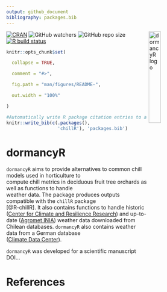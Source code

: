 ```yaml
---
output: github_document
bibliography: packages.bib
---
```


<img src="vignettes/dormancyR.png" alt = "dormancyR logo" align = "right" width = "25%" height = "25%"/>


<!-- badges: start -->
[![CRAN](https://www.r-pkg.org/badges/version/dormancyR)](https://CRAN.R-project.org/package=dormancyR)
![GitHub watchers](https://img.shields.io/github/watchers/EduardoFernandezC/dormancyR?label=Watch&style=social)
![GitHub repo size](https://img.shields.io/github/repo-size/EduardoFernandezC/dormancyR)
[![R build status](https://github.com/EduardoFernandezC/dormancyR/workflows/R-CMD-check/badge.svg)](https://github.com/EduardoFernandezC/dormancyR/actions?workflow=R-CMD-check)
<!-- badges: end -->


<!-- README.md is generated from README.Rmd. Please edit that file -->

  
```r

knitr::opts_chunk$set(

  collapse = TRUE,

  comment = "#>",

  fig.path = "man/figures/README-",

  out.width = "100%"

)

```


```r
#Automatically write R package citation entries to a .bib file
knitr::write_bib(c(.packages(), 
                   'chillR'), 'packages.bib')
```
# dormancyR

`dormancyR` aims to provide alternatives to common chill models used in horticulture to  
compute chill metrics in deciduous fruit tree orchards as well as functions to handle  
weather data. The package produces outputs compatible with the `chillR` package  
[@R-chillR]. It also contains functions to handle historic ([Center for Climate and Resilience Research](<https://www.cr2.cl>)) and up-to-date ([Agromet INIA](<https://www.agromet.cl/datos-historicos>)) weather data downloaded from  
Chilean databases. `dormancyR` also contains weather data from a German database  
([Climate Data Center](<https://cdc.dwd.de/portal/>)).

`dormancyR` was developed for a scientific manuscript DOI...

# References
